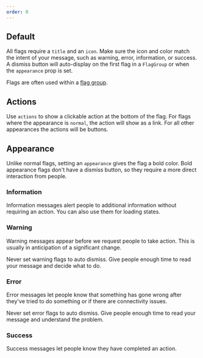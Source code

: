 ```yaml
---
order: 0
---
```



## Default

All flags require a `title` and an `icon`. Make sure the icon and color match the intent of your message, such as warning, error, information, or success. A dismiss button will auto-display on the first flag in a `FlagGroup` or when the `appearance` prop is set.

Flags are often used within a [flag group](./flag-group/examples).

<Example Component={FlagDefault} packageName="@atlaskit/flag" />

## Actions

Use `actions` to show a clickable action at the bottom of the flag. For flags where the appearance is `normal`, the action will show as a link. For all other appearances the actions will be buttons.

<Example Component={FlagActions} packageName="@atlaskit/flag" />

## Appearance

Unlike normal flags, setting an `appearance` gives the flag a bold color. Bold appearance flags don't have a dismiss button, so they require a more direct interaction from people.

### Information

Information messages alert people to additional information without requiring an action. You can also use them for loading states.

<Example Component={FlagInfo} packageName="@atlaskit/flag" />

### Warning

Warning messages appear before we request people to take action. This is usually in anticipation of a significant change.

Never set warning flags to auto dismiss. Give people enough time to read your message and decide what to do.

<Example Component={FlagWarning} packageName="@atlaskit/flag" />

### Error

Error messages let people know that something has gone wrong after they've tried to do something or if there are connectivity issues.

Never set error flags to auto dismiss. Give people enough time to read your message and understand the problem.

<Example Component={FlagError} packageName="@atlaskit/flag" />

### Success

Success messages let people know they have completed an action.

<Example Component={FlagSuccess} packageName="@atlaskit/flag" />
